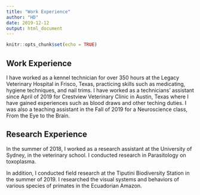```yaml
---
title: "Work Experience"
author: "HD"
date: 2019-12-12
output: html_document
---
```


```r
knitr::opts_chunk$set(echo = TRUE)
```

## Work Experience

I have worked as a kennel technician for over 350 hours at the Legacy Veterinary Hospital in Frisco, Texas, practicing skills such as medicating, hygiene techniques, and nail trims. I have worked as a technicians’ assistant since April of 2019 for Crestview Veterinary Clinic in Austin, Texas where I have gained experiences such as blood draws and other teching duties. I was also a teaching assistant in the Fall of 2019 for a Neuroscience class, From the Eye to the Brain. 

## Research Experience

In the summer of 2018, I worked as a research assistant at the University of Sydney, in the veterinary school. I conducted research in Parasitology on toxoplasma. 

In addition, I conducted field research at the Tiputini Biodiversity Station in the summer of 2019. I researched the visual systems and behaviors of various species of primates in the Ecuadorian Amazon. 